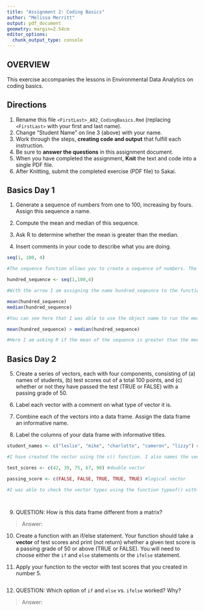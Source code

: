 ```yaml
---
title: "Assignment 2: Coding Basics"
author: "Melissa Merritt"
output: pdf_document
geometry: margin=2.54cm
editor_options: 
  chunk_output_type: console
---
```


## OVERVIEW

This exercise accompanies the lessons in Environmental Data Analytics on coding basics.

## Directions

1.  Rename this file `<FirstLast>_A02_CodingBasics.Rmd` (replacing `<FirstLast>` with your first and last name).
2.  Change "Student Name" on line 3 (above) with your name.
3.  Work through the steps, **creating code and output** that fulfill each instruction.
4.  Be sure to **answer the questions** in this assignment document.
5.  When you have completed the assignment, **Knit** the text and code into a single PDF file.
6.  After Knitting, submit the completed exercise (PDF file) to Sakai.

## Basics Day 1

1.  Generate a sequence of numbers from one to 100, increasing by fours. Assign this sequence a name.

2.  Compute the mean and median of this sequence.

3.  Ask R to determine whether the mean is greater than the median.

4.  Insert comments in your code to describe what you are doing.

```r
seq(1, 100, 4) 

#The sequence function allows you to create a sequence of numbers. The 4 at the end shows that I want the sequence to count by 4s. 

hundred_sequence <- seq(1,100,4)

#With the arrow I am assigning the name hundred_seqeunce to the function. This will allow me to preform other codes on this function. 

mean(hundred_sequence)
median(hundred_sequence)

#You can see here that I was able to use the object name to run the mean and median functions here. 

mean(hundred_sequence) > median(hundred_sequence)

#Here I am asking R if the mean of the sequence is greater than the median of the sequence. 
```

## Basics Day 2

5.  Create a series of vectors, each with four components, consisting of (a) names of students, (b) test scores out of a total 100 points, and (c) whether or not they have passed the test (TRUE or FALSE) with a passing grade of 50.

6.  Label each vector with a comment on what type of vector it is.

7.  Combine each of the vectors into a data frame. Assign the data frame an informative name.

8.  Label the columns of your data frame with informative titles.

```r
student_names <- c("leslie", "mike", "charlotte", "cameron", "lizzy") #character vector

#I have created the vector using the c() function. I also names the vector to allow me to have an easier time working with the vector in future code. I will repeat these steps for the next two vectors.

test_scores <- c(42, 39, 75, 67, 98) #double vector

passing_score <- c(FALSE, FALSE, TRUE, TRUE, TRUE) #logical vector

#I was able to check the vector types using the function typeof() with the vector name inserted.




```

9.  QUESTION: How is this data frame different from a matrix?

> Answer:

10. Create a function with an if/else statement. Your function should take a **vector** of test scores and print (not return) whether a given test score is a passing grade of 50 or above (TRUE or FALSE). You will need to choose either the `if` and `else` statements or the `ifelse` statement. 

11. Apply your function to the vector with test scores that you created in number 5.

```r

```

12. QUESTION: Which option of `if` and `else` vs. `ifelse` worked? Why?

> Answer:
